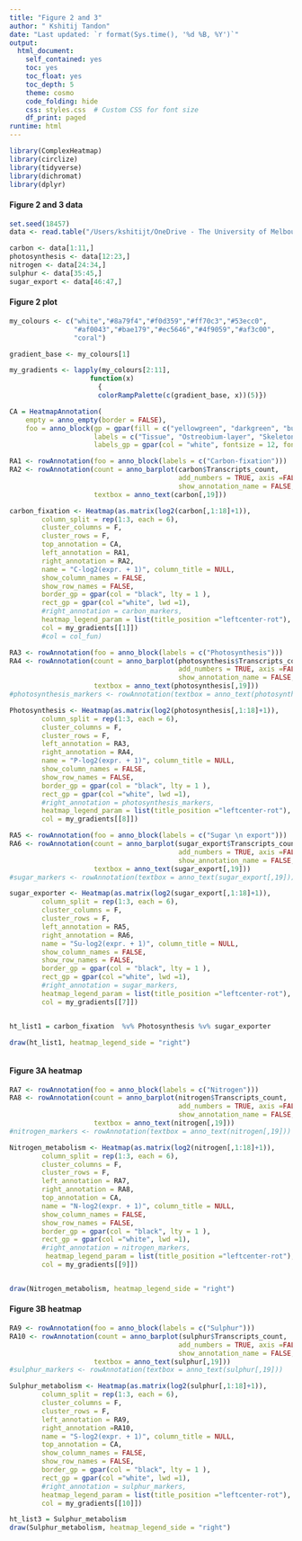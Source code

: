 ```yaml
---
title: "Figure 2 and 3"
author: " Kshitij Tandon"
date: "Last updated: `r format(Sys.time(), '%d %B, %Y')`"
output:
  html_document:
    self_contained: yes
    toc: yes
    toc_float: yes
    toc_depth: 5
    theme: cosmo
    code_folding: hide
    css: styles.css  # Custom CSS for font size
    df_print: paged
runtime: html
---
```


```r
library(ComplexHeatmap)
library(circlize)
library(tidyverse)
library(dichromat)
library(dplyr)
```

#### Figure 2 and 3 data 
```r
set.seed(18457)
data <- read.table("/Users/kshitijt/OneDrive - The University of Melbourne/Desktop/Melbourne_work/UNIMEL_DP/Analysis/RNA-Seq/Analysis2_isoformTMM_based/Manuscript/Science Advances/scripts/Average_expression_metabolic_markers.txt", header =T, row.names =1, sep = "\t")

carbon <- data[1:11,]
photosynthesis <- data[12:23,]
nitrogen <- data[24:34,]
sulphur <- data[35:45,]
sugar_export <- data[46:47,]
```

#### Figure 2 plot
```r
my_colours <- c("white","#8a79f4","#f0d359","#ff70c3","#53ecc0",
                "#af0043","#bae179","#ec5646","#4f9059","#af3c00",
                "coral")

gradient_base <- my_colours[1]

my_gradients <- lapply(my_colours[2:11], 
                    function(x) 
                      {
                      colorRampPalette(c(gradient_base, x))(5)})

CA = HeatmapAnnotation(
    empty = anno_empty(border = FALSE),
    foo = anno_block(gp = gpar(fill = c("yellowgreen", "darkgreen", "burlywood4")),
                     labels = c("Tissue", "Ostreobium-layer", "Skeleton"),
                     labels_gp = gpar(col = "white", fontsize = 12, fontface = "bold")))

RA1 <- rowAnnotation(foo = anno_block(labels = c("Carbon-fixation")))
RA2 <- rowAnnotation(count = anno_barplot(carbon$Transcripts_count,
                                          add_numbers = TRUE, axis =FALSE),
                                          show_annotation_name = FALSE,
                     textbox = anno_text(carbon[,19]))

carbon_fixation <- Heatmap(as.matrix(log2(carbon[,1:18]+1)),
        column_split = rep(1:3, each = 6), 
        cluster_columns = F, 
        cluster_rows = F, 
        top_annotation = CA,
        left_annotation = RA1,
        right_annotation = RA2,
        name = "C-log2(expr. + 1)", column_title = NULL,
        show_column_names = FALSE,
        show_row_names = FALSE,
        border_gp = gpar(col = "black", lty = 1 ),
        rect_gp = gpar(col ="white", lwd =1),
        #right_annotation = carbon_markers,
        heatmap_legend_param = list(title_position ="leftcenter-rot"),
        col = my_gradients[[1]])
        #col = col_fun)

RA3 <- rowAnnotation(foo = anno_block(labels = c("Photosynthesis")))
RA4 <- rowAnnotation(count = anno_barplot(photosynthesis$Transcripts_count,
                                          add_numbers = TRUE, axis =FALSE),
                                          show_annotation_name = FALSE,
                     textbox = anno_text(photosynthesis[,19]))
#photosynthesis_markers <- rowAnnotation(textbox = anno_text(photosynthesis[,19]))

Photosynthesis <- Heatmap(as.matrix(log2(photosynthesis[,1:18]+1)),
        column_split = rep(1:3, each = 6), 
        cluster_columns = F, 
        cluster_rows = F, 
        left_annotation = RA3,
        right_annotation = RA4,
        name = "P-log2(expr. + 1)", column_title = NULL,
        show_column_names = FALSE,
        show_row_names = FALSE,
        border_gp = gpar(col = "black", lty = 1 ),
        rect_gp = gpar(col ="white", lwd =1),
        #right_annotation = photosynthesis_markers,
        heatmap_legend_param = list(title_position ="leftcenter-rot"),
        col = my_gradients[[8]])

RA5 <- rowAnnotation(foo = anno_block(labels = c("Sugar \n export")))
RA6 <- rowAnnotation(count = anno_barplot(sugar_export$Transcripts_count,
                                          add_numbers = TRUE, axis =FALSE),
                                          show_annotation_name = FALSE,
                     textbox = anno_text(sugar_export[,19]))
#sugar_markers <- rowAnnotation(textbox = anno_text(sugar_export[,19]))

sugar_exporter <- Heatmap(as.matrix(log2(sugar_export[,1:18]+1)),
        column_split = rep(1:3, each = 6), 
        cluster_columns = F, 
        cluster_rows = F, 
        left_annotation = RA5,
        right_annotation = RA6,
        name = "Su-log2(expr. + 1)", column_title = NULL,
        show_column_names = FALSE,
        show_row_names = FALSE,
        border_gp = gpar(col = "black", lty = 1 ),
        rect_gp = gpar(col ="white", lwd =1),
        #right_annotation = sugar_markers,
        heatmap_legend_param = list(title_position ="leftcenter-rot"), 
        col = my_gradients[[7]])


ht_list1 = carbon_fixation  %v% Photosynthesis %v% sugar_exporter

draw(ht_list1, heatmap_legend_side = "right")



```

#### Figure 3A heatmap
```r

RA7 <- rowAnnotation(foo = anno_block(labels = c("Nitrogen")))
RA8 <- rowAnnotation(count = anno_barplot(nitrogen$Transcripts_count,
                                          add_numbers = TRUE, axis =FALSE),
                                          show_annotation_name = FALSE,
                     textbox = anno_text(nitrogen[,19]))
#nitrogen_markers <- rowAnnotation(textbox = anno_text(nitrogen[,19]))

Nitrogen_metabolism <- Heatmap(as.matrix(log2(nitrogen[,1:18]+1)),
        column_split = rep(1:3, each = 6), 
        cluster_columns = F, 
        cluster_rows = F, 
        left_annotation = RA7,
        right_annotation = RA8,
        top_annotation = CA,
        name = "N-log2(expr. + 1)", column_title = NULL,
        show_column_names = FALSE,
        show_row_names = FALSE,
        border_gp = gpar(col = "black", lty = 1 ),
        rect_gp = gpar(col ="white", lwd =1),
        #right_annotation = nitrogen_markers,
         heatmap_legend_param = list(title_position ="leftcenter-rot"),
        col = my_gradients[[9]])


draw(Nitrogen_metabolism, heatmap_legend_side = "right")
```

#### Figure 3B heatmap
```r
RA9 <- rowAnnotation(foo = anno_block(labels = c("Sulphur")))
RA10 <- rowAnnotation(count = anno_barplot(sulphur$Transcripts_count,
                                          add_numbers = TRUE, axis =FALSE),
                                          show_annotation_name = FALSE,
                     textbox = anno_text(sulphur[,19]))
#sulphur_markers <- rowAnnotation(textbox = anno_text(sulphur[,19]))

Sulphur_metabolism <- Heatmap(as.matrix(log2(sulphur[,1:18]+1)),
        column_split = rep(1:3, each = 6), 
        cluster_columns = F, 
        cluster_rows = F, 
        left_annotation = RA9,
        right_annotation =RA10,
        name = "S-log2(expr. + 1)", column_title = NULL,
        top_annotation = CA,
        show_column_names = FALSE,
        show_row_names = FALSE,
        border_gp = gpar(col = "black", lty = 1 ),
        rect_gp = gpar(col ="white", lwd =1),
        #right_annotation = sulphur_markers,
        heatmap_legend_param = list(title_position ="leftcenter-rot"), 
        col = my_gradients[[10]])

ht_list3 = Sulphur_metabolism
draw(Sulphur_metabolism, heatmap_legend_side = "right")
```